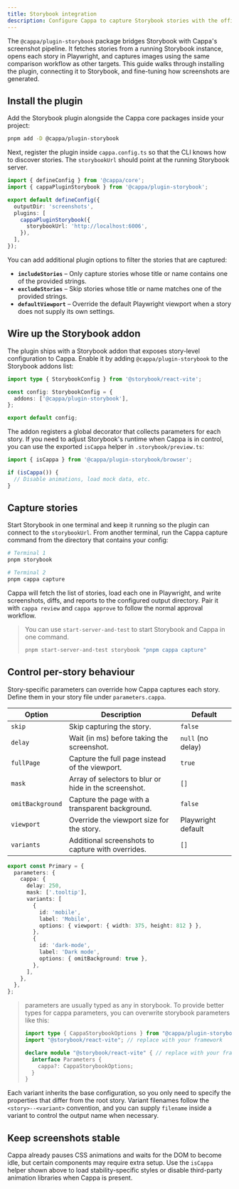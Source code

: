 ```yaml
---
title: Storybook integration
description: Configure Cappa to capture Storybook stories with the official plugin and addon.
---
```


The `@cappa/plugin-storybook` package bridges Storybook with Cappa's screenshot pipeline. It fetches
stories from a running Storybook instance, opens each story in Playwright, and captures images using
the same comparison workflow as other targets. This guide walks through installing the plugin,
connecting it to Storybook, and fine-tuning how screenshots are generated.

## Install the plugin

Add the Storybook plugin alongside the Cappa core packages inside your project:

```bash
pnpm add -D @cappa/plugin-storybook
```

Next, register the plugin inside `cappa.config.ts` so that the CLI knows how to discover stories. The
`storybookUrl` should point at the running Storybook server.

```ts
import { defineConfig } from '@cappa/core';
import { cappaPluginStorybook } from '@cappa/plugin-storybook';

export default defineConfig({
  outputDir: 'screenshots',
  plugins: [
    cappaPluginStorybook({
      storybookUrl: 'http://localhost:6006',
    }),
  ],
});
```

You can add additional plugin options to filter the stories that are captured:

- **`includeStories`** – Only capture stories whose title or name contains one of the provided
  strings.
- **`excludeStories`** – Skip stories whose title or name matches one of the provided strings.
- **`defaultViewport`** – Override the default Playwright viewport when a story does not supply its
  own settings.

## Wire up the Storybook addon

The plugin ships with a Storybook addon that exposes story-level configuration to Cappa. Enable it by
adding `@cappa/plugin-storybook` to the Storybook addons list:

```ts title=".storybook/main.ts"
import type { StorybookConfig } from '@storybook/react-vite';

const config: StorybookConfig = {
  addons: ['@cappa/plugin-storybook'],
};

export default config;
```

The addon registers a global decorator that collects parameters for each story. If you need to adjust
Storybook's runtime when Cappa is in control, you can use the exported `isCappa` helper in
`.storybook/preview.ts`:

```ts title=".storybook/preview.ts"
import { isCappa } from '@cappa/plugin-storybook/browser';

if (isCappa()) {
  // Disable animations, load mock data, etc.
}
```

## Capture stories

Start Storybook in one terminal and keep it running so the plugin can connect to the `storybookUrl`.
From another terminal, run the Cappa capture command from the directory that contains your config:

```bash
# Terminal 1
pnpm storybook

# Terminal 2
pnpm cappa capture
```

Cappa will fetch the list of stories, load each one in Playwright, and write screenshots, diffs, and
reports to the configured output directory. Pair it with `cappa review` and `cappa approve` to follow
the normal approval workflow.

> You can use `start-server-and-test` to start Storybook and Cappa in one command.
> 
> ```bash
> pnpm start-server-and-test storybook "pnpm cappa capture"
> ```

## Control per-story behaviour

Story-specific parameters can override how Cappa captures each story. Define them in your story file
under `parameters.cappa`.

| Option | Description | Default |
| --- | --- | --- |
| `skip` | Skip capturing the story. | `false` |
| `delay` | Wait (in ms) before taking the screenshot. | `null` (no delay) |
| `fullPage` | Capture the full page instead of the viewport. | `true` |
| `mask` | Array of selectors to blur or hide in the screenshot. | `[]` |
| `omitBackground` | Capture the page with a transparent background. | `false` |
| `viewport` | Override the viewport size for the story. | Playwright default |
| `variants` | Additional screenshots to capture with overrides. | `[]` |

```ts title="Button.stories.tsx"
export const Primary = {
  parameters: {
    cappa: {
      delay: 250,
      mask: ['.tooltip'],
      variants: [
        {
          id: 'mobile',
          label: 'Mobile',
          options: { viewport: { width: 375, height: 812 } },
        },
        {
          id: 'dark-mode',
          label: 'Dark mode',
          options: { omitBackground: true },
        },
      ],
    },
  },
};
```

> parameters are usually typed as any in storybook. To provide better types for cappa parameters, you can
> overwrite storybook parameters like this:
>
> ```ts title="stories/types.d.ts"
> import type { CappaStorybookOptions } from "@cappa/plugin-storybook";
> import "@storybook/react-vite"; // replace with your framework
>
> declare module "@storybook/react-vite" { // replace with your framework
>   interface Parameters {
>     cappa?: CappaStorybookOptions;
>   }
> }
> ```

Each variant inherits the base configuration, so you only need to specify the properties that differ
from the root story. Variant filenames follow the `<story>--<variant>` convention, and you can supply
`filename` inside a variant to control the output name when necessary.

## Keep screenshots stable

Cappa already pauses CSS animations and waits for the DOM to become idle, but certain components may
require extra setup. Use the `isCappa` helper shown above to load stability-specific styles or disable
third-party animation libraries when Cappa is present.
